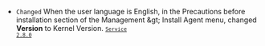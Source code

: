 - <code class="Changed" type="0">Changed</code> When the user language is English, in the <span class="uitext">Precautions before installation</span> section of the <span class="uitext">Management</span> &amp;gt; <span class="uitext">Install Agent</span> menu, changed <b>Version</b> to <span class="uitext">Kernel Version</span>. <code class='changelog-service'><a href="../release-notes/service/service-2_8_x"><code class='changelog-service'>Service 2.8.0​</code></a></code>
